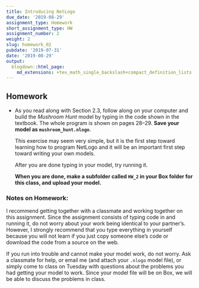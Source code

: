 ```yaml
---
title: Introducing NetLogo
due_date: '2019-08-29'
assignment_type: Homework
short_assignment_type: HW
assignment_number: 2
weight: 2
slug: homework_02
pubdate: '2019-07-31'
date: '2019-08-29'
output:
  blogdown::html_page:
    md_extensions: +tex_math_single_backslash+compact_definition_lists
---
```

## Homework

* As you read along with Section 2.3, follow along on your computer and build the _Mushroom Hunt_ model by typing in the code shown in the textbook. The whole program is shown on pages 28--29.
  **Save your model as `mushroom_hunt.nlogo`**.

  This exercise may seem very simple, but it is the first step toward learning how to program NetLogo and it will be an important first step toward writing your own models.

  After you are done typing in your model, try running it.

  **When you are done, make a subfolder called `HW_2` in your Box folder for this class, and upload your model.**

### Notes on Homework:

I recommend getting together with a classmate and working together on this assignment. Since the assignment consists of typing code in and running it, do not worry about your work being identical to your partner's. However, I strongly recommend that you type everything in yourself because you will not learn if you just copy someone else's code or download the code from a source on the web.

If you run into trouble and cannot make your model work, do not worry. Ask a classmate for help, or email me (and attach your `.nlogo` model file), or simply come to class on Tuesday with questions about the problems you had getting your model to work. Since your model file will be on Box, we will be able to discuss the problems in class.